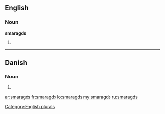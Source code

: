 ==English==

===Noun===
'''smaragds'''

# {{plural of|[[smaragd]]}}

[[Category:English plurals]]

----

==Danish==

===Noun===
{{infl|da|noun form|g=c}}

# {{form of|genitive singular indefinite|smaragd|lang=da}}

[[ar:smaragds]]
[[fr:smaragds]]
[[lo:smaragds]]
[[my:smaragds]]
[[ru:smaragds]]